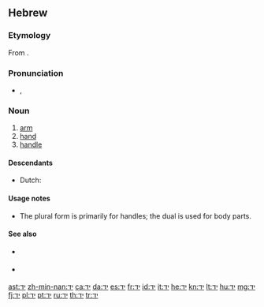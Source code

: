 ==Hebrew==

===Etymology===
From {{etyl|sem-pro|he}} {{recons|yad-|lang=sem-pro}}.

===Pronunciation===
* {{IPA|lang=he|/jad/}}, {{X-SAMPA|/jad/|lang=he}}

===Noun===
{{he-noun|g=f|pl=ידות|plwv=יָדוֹת|dual=ידיים|dualdwv=יָדַיִם|tr=yad|cons=יד|conswv=יַד|wv=יָד}}

# [[arm]]
# [[hand]]
# [[handle]]

====Descendants====
* Dutch: {{l|nl|jatten}} {{qualifier|borrowed}}

====Usage notes====
* The plural form {{term|ידות|יָדוֹת|tr=yadot|sc=Hebr}} is primarily for handles; the dual is used for body parts.

====See also====
* {{l|he|אצבע|tr=étsba}} {{f}}
* {{l|he|רגל|tr=regel}} {{f}}

[[ast:יד]]
[[zh-min-nan:יד]]
[[ca:יד]]
[[da:יד]]
[[es:יד]]
[[fr:יד]]
[[id:יד]]
[[it:יד]]
[[he:יד]]
[[kn:יד]]
[[lt:יד]]
[[hu:יד]]
[[mg:יד]]
[[fj:יד]]
[[pl:יד]]
[[pt:יד]]
[[ru:יד]]
[[th:יד]]
[[tr:יד]]